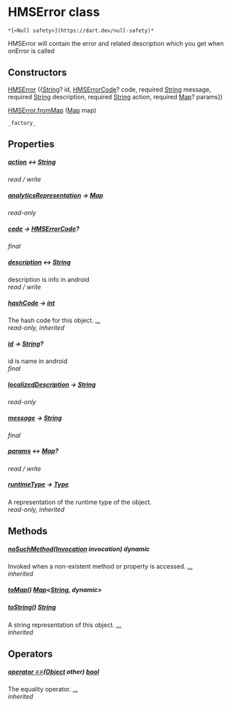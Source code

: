 # HMSError class

    *[<Null safety>](https://dart.dev/null-safety)*

<p>HMSError will contain the error and related description which you get when onError is called</p>

## Constructors

[HMSError](../hmssdk_flutter/HMSError/HMSError) ({[String](https://api.flutter.dev/flutter/dart-core/String-class.html)? id, [HMSErrorCode](../hmssdk_flutter/HMSErrorCode-class)? code, required [String](https://api.flutter.dev/flutter/dart-core/String-class.html) message, required [String](https://api.flutter.dev/flutter/dart-core/String-class.html) description, required [String](https://api.flutter.dev/flutter/dart-core/String-class.html) action, required [Map](https://api.flutter.dev/flutter/dart-core/Map-class.html)? params})

[HMSError.fromMap](../hmssdk_flutter/HMSError/HMSError.fromMap) ([Map](https://api.flutter.dev/flutter/dart-core/Map-class.html) map)

    _factory_

## Properties

##### [action](../hmssdk_flutter/HMSError/action) &#8596; [String](https://api.flutter.dev/flutter/dart-core/String-class.html)

_read / write_

##### [analyticsRepresentation](../hmssdk_flutter/HMSError/analyticsRepresentation) &#8594; [Map](https://api.flutter.dev/flutter/dart-core/Map-class.html)

_read-only_

##### [code](../hmssdk_flutter/HMSError/code) &#8594; [HMSErrorCode](../hmssdk_flutter/HMSErrorCode-class)?

_final_

##### [description](../hmssdk_flutter/HMSError/description) &#8596; [String](https://api.flutter.dev/flutter/dart-core/String-class.html)

description is info in android  
_read / write_

##### [hashCode](https://api.flutter.dev/flutter/dart-core/Object/hashCode.html) &#8594; [int](https://api.flutter.dev/flutter/dart-core/int-class.html)

The hash code for this object. [...](https://api.flutter.dev/flutter/dart-core/Object/hashCode.html)  
_read-only, inherited_

##### [id](../hmssdk_flutter/HMSError/id) &#8594; [String](https://api.flutter.dev/flutter/dart-core/String-class.html)?

id is name in android  
_final_

##### [localizedDescription](../hmssdk_flutter/HMSError/localizedDescription) &#8594; [String](https://api.flutter.dev/flutter/dart-core/String-class.html)

_read-only_

##### [message](../hmssdk_flutter/HMSError/message) &#8594; [String](https://api.flutter.dev/flutter/dart-core/String-class.html)

_final_

##### [params](../hmssdk_flutter/HMSError/params) &#8596; [Map](https://api.flutter.dev/flutter/dart-core/Map-class.html)?

_read / write_

##### [runtimeType](https://api.flutter.dev/flutter/dart-core/Object/runtimeType.html) &#8594; [Type](https://api.flutter.dev/flutter/dart-core/Type-class.html)

A representation of the runtime type of the object.  
_read-only, inherited_

## Methods

##### [noSuchMethod](https://api.flutter.dev/flutter/dart-core/Object/noSuchMethod.html)([Invocation](https://api.flutter.dev/flutter/dart-core/Invocation-class.html) invocation) dynamic

Invoked when a non-existent method or property is accessed. [...](https://api.flutter.dev/flutter/dart-core/Object/noSuchMethod.html)  
_inherited_

##### [toMap](../hmssdk_flutter/HMSError/toMap)() [Map](https://api.flutter.dev/flutter/dart-core/Map-class.html)&lt;[String](https://api.flutter.dev/flutter/dart-core/String-class.html), dynamic>

##### [toString](https://api.flutter.dev/flutter/dart-core/Object/toString.html)() [String](https://api.flutter.dev/flutter/dart-core/String-class.html)

A string representation of this object. [...](https://api.flutter.dev/flutter/dart-core/Object/toString.html)  
_inherited_

## Operators

##### [operator ==](https://api.flutter.dev/flutter/dart-core/Object/operator_equals.html)([Object](https://api.flutter.dev/flutter/dart-core/Object-class.html) other) [bool](https://api.flutter.dev/flutter/dart-core/bool-class.html)

The equality operator. [...](https://api.flutter.dev/flutter/dart-core/Object/operator_equals.html)  
_inherited_
